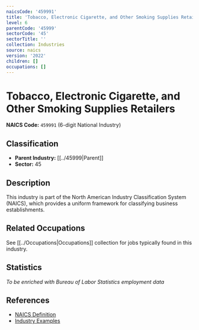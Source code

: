 ```yaml
---
naicsCode: '459991'
title: 'Tobacco, Electronic Cigarette, and Other Smoking Supplies Retailers'
level: 6
parentCode: '45999'
sectorCode: '45'
sectorTitle: ''
collection: Industries
source: naics
version: '2022'
children: []
occupations: []
---
```

# Tobacco, Electronic Cigarette, and Other Smoking Supplies Retailers

**NAICS Code:** `459991` (6-digit National Industry)

## Classification

- **Parent Industry:** [[../45999|Parent]]
- **Sector:** 45

## Description

This industry is part of the North American Industry Classification System (NAICS), which provides a uniform framework for classifying business establishments.

## Related Occupations

See [[../Occupations|Occupations]] collection for jobs typically found in this industry.

## Statistics

*To be enriched with Bureau of Labor Statistics employment data*

## References

- [NAICS Definition](https://www.census.gov/naics/)
- [Industry Examples](https://www.census.gov/naics/2022NAICS/)
